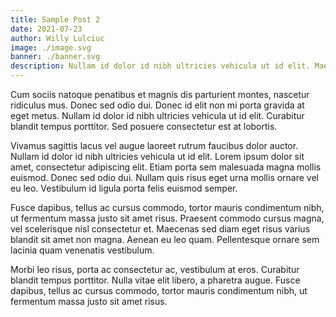 ```yaml
---
title: Sample Post 2
date: 2021-07-23
author: Willy Lulciuc
image: ./image.svg
banner: ./banner.svg
description: Nullam id dolor id nibh ultricies vehicula ut id elit. Maecenas sed diam eget risus varius blandit sit amet non magna.
---
```


Cum sociis natoque penatibus et magnis dis parturient montes, nascetur ridiculus mus. Donec sed odio dui. Donec id elit non mi porta gravida at eget metus. Nullam id dolor id nibh ultricies vehicula ut id elit. Curabitur blandit tempus porttitor. Sed posuere consectetur est at lobortis.

Vivamus sagittis lacus vel augue laoreet rutrum faucibus dolor auctor. Nullam id dolor id nibh ultricies vehicula ut id elit. Lorem ipsum dolor sit amet, consectetur adipiscing elit. Etiam porta sem malesuada magna mollis euismod. Donec sed odio dui. Nullam quis risus eget urna mollis ornare vel eu leo. Vestibulum id ligula porta felis euismod semper.

Fusce dapibus, tellus ac cursus commodo, tortor mauris condimentum nibh, ut fermentum massa justo sit amet risus. Praesent commodo cursus magna, vel scelerisque nisl consectetur et. Maecenas sed diam eget risus varius blandit sit amet non magna. Aenean eu leo quam. Pellentesque ornare sem lacinia quam venenatis vestibulum.

Morbi leo risus, porta ac consectetur ac, vestibulum at eros. Curabitur blandit tempus porttitor. Nulla vitae elit libero, a pharetra augue. Fusce dapibus, tellus ac cursus commodo, tortor mauris condimentum nibh, ut fermentum massa justo sit amet risus.
